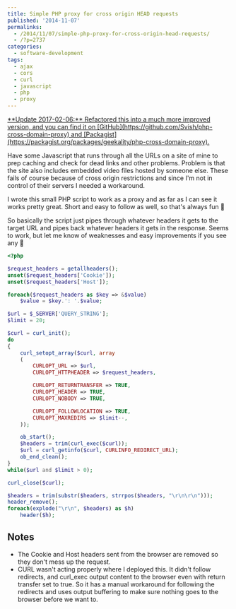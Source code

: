 ---
title: Simple PHP proxy for cross origin HEAD requests
published: '2014-11-07'
permalinks:
  - /2014/11/07/simple-php-proxy-for-cross-origin-head-requests/
  - /?p=2737
categories:
  - software-development
tags:
  - ajax
  - cors
  - curl
  - javascript
  - php
  - proxy
---

<ins dateTime="2017-02-06T08:43:45+00:00">
  **Update 2017-02-06:** Refactored this into a much more improved version, and
  you can find it on [GitHub](https://github.com/Svish/php-cross-domain-proxy)
  and
  [Packagist](https://packagist.org/packages/geekality/php-cross-domain-proxy).
</ins>

Have some Javascript that runs through all the URLs on a site of mine to prep caching and check for dead links and other problems. Problem is that the site also includes embedded video files hosted by someone else. These fails of course because of cross origin restrictions and since I'm not in control of their servers I needed a workaround.

I wrote this small PHP script to work as a proxy and as far as I can see it works pretty great. Short and easy to follow as well, so that's always fun 🙂

So basically the script just pipes through whatever headers it gets to the target URL and pipes back whatever headers it gets in the response. Seems to work, but let me know of weaknesses and easy improvements if you see any 🙂

```php
<?php

$request_headers = getallheaders();
unset($request_headers['Cookie']);
unset($request_headers['Host']);

foreach($request_headers as $key => &$value)
    $value = $key.': '.$value;

$url = $_SERVER['QUERY_STRING'];
$limit = 20;

$curl = curl_init();
do
{
    curl_setopt_array($curl, array
    (
        CURLOPT_URL => $url,
        CURLOPT_HTTPHEADER => $request_headers,

        CURLOPT_RETURNTRANSFER => TRUE,
        CURLOPT_HEADER => TRUE,
        CURLOPT_NOBODY => TRUE,

        CURLOPT_FOLLOWLOCATION => TRUE,
        CURLOPT_MAXREDIRS => $limit--,
    ));

    ob_start();
    $headers = trim(curl_exec($curl));
    $url = curl_getinfo($curl, CURLINFO_REDIRECT_URL);
    ob_end_clean();
}
while($url and $limit > 0);

curl_close($curl);

$headers = trim(substr($headers, strrpos($headers, "\r\n\r\n")));
header_remove();
foreach(explode("\r\n", $headers) as $h)
    header($h);
```

## Notes

- The Cookie and Host headers sent from the browser are removed so they don't mess up the request.
- CURL wasn't acting properly where I deployed this. It didn't follow redirects, and curl_exec output content to the browser even with return transfer set to true. So it has a manual workaround for following the redirects and uses output buffering to make sure nothing goes to the browser before we want to.
